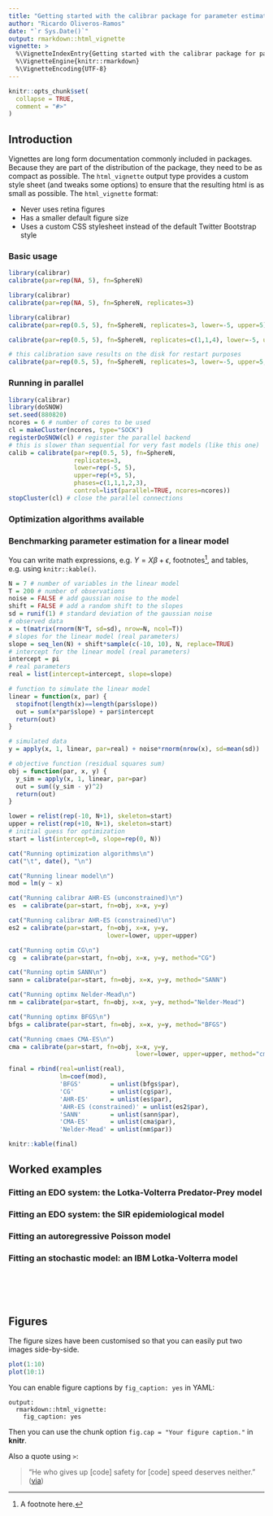 ```yaml
---
title: "Getting started with the calibrar package for parameter estimation"
author: "Ricardo Oliveros-Ramos"
date: "`r Sys.Date()`"
output: rmarkdown::html_vignette
vignette: >
  %\VignetteIndexEntry{Getting started with the calibrar package for parameter estimation}
  %\VignetteEngine{knitr::rmarkdown}
  %\VignetteEncoding{UTF-8}
---
```


```r
knitr::opts_chunk$set(
  collapse = TRUE,
  comment = "#>"
)
```
## Introduction

Vignettes are long form documentation commonly included in packages. Because they are part of the distribution of the package, they need to be as compact as possible. The `html_vignette` output type provides a custom style sheet (and tweaks some options) to ensure that the resulting html is as small as possible. The `html_vignette` format:

- Never uses retina figures
- Has a smaller default figure size
- Uses a custom CSS stylesheet instead of the default Twitter Bootstrap style

### Basic usage

```r
library(calibrar)
calibrate(par=rep(NA, 5), fn=SphereN)
```

```r
library(calibrar)
calibrate(par=rep(NA, 5), fn=SphereN, replicates=3)
```

```r
library(calibrar)
calibrate(par=rep(0.5, 5), fn=SphereN, replicates=3, lower=-5, upper=5)
```

```r
calibrate(par=rep(0.5, 5), fn=SphereN, replicates=c(1,1,4), lower=-5, upper=5, phases=c(1,1,1,2,3))
```

```r
# this calibration save results on the disk for restart purposes
calibrate(par=rep(0.5, 5), fn=SphereN, replicates=3, lower=-5, upper=5, phases=c(1,1,1,2,3), control=list(restart.file="sphere"))
```

### Running in parallel

```r
library(calibrar)
library(doSNOW)
set.seed(880820)
ncores = 6 # number of cores to be used
cl = makeCluster(ncores, type="SOCK")
registerDoSNOW(cl) # register the parallel backend
# this is slower than sequential for very fast models (like this one)
calib = calibrate(par=rep(0.5, 5), fn=SphereN, 
                  replicates=3, 
                  lower=rep(-5, 5), 
                  upper=rep(+5, 5), 
                  phases=c(1,1,1,2,3), 
                  control=list(parallel=TRUE, ncores=ncores))
stopCluster(cl) # close the parallel connections
```

### Optimization algorithms available

### Benchmarking parameter estimation for a linear model

You can write math expressions, e.g. $Y = X\beta + \epsilon$, footnotes^[A footnote here.], and tables, e.g. using `knitr::kable()`.

```r
N = 7 # number of variables in the linear model
T = 200 # number of observations
noise = FALSE # add gaussian noise to the model
shift = FALSE # add a random shift to the slopes
sd = runif(1) # standard deviation of the gaussian noise
# observed data
x = t(matrix(rnorm(N*T, sd=sd), nrow=N, ncol=T))
# slopes for the linear model (real parameters)
slope = seq_len(N) + shift*sample(c(-10, 10), N, replace=TRUE)
# intercept for the linear model (real parameters)
intercept = pi
# real parameters
real = list(intercept=intercept, slope=slope)
```

```r
# function to simulate the linear model
linear = function(x, par) {
  stopifnot(length(x)==length(par$slope))
  out = sum(x*par$slope) + par$intercept
  return(out)
}
```

```r
# simulated data
y = apply(x, 1, linear, par=real) + noise*rnorm(nrow(x), sd=mean(sd))
```

```r
# objective function (residual squares sum)
obj = function(par, x, y) {
  y_sim = apply(x, 1, linear, par=par)
  out = sum((y_sim - y)^2)
  return(out)
}
```

```r
lower = relist(rep(-10, N+1), skeleton=start)
upper = relist(rep(+10, N+1), skeleton=start)
# initial guess for optimization
start = list(intercept=0, slope=rep(0, N))
```

```r
cat("Running optimization algorithms\n")
cat("\t", date(), "\n")

cat("Running linear model\n")
mod = lm(y ~ x)

cat("Running calibrar AHR-ES (unconstrained)\n")
es  = calibrate(par=start, fn=obj, x=x, y=y)

cat("Running calibrar AHR-ES (constrained)\n")
es2 = calibrate(par=start, fn=obj, x=x, y=y, 
                           lower=lower, upper=upper)

cat("Running optim CG\n")
cg  = calibrate(par=start, fn=obj, x=x, y=y, method="CG")

cat("Running optim SANN\n")
sann = calibrate(par=start, fn=obj, x=x, y=y, method="SANN")

cat("Running optimx Nelder-Mead\n")
nm = calibrate(par=start, fn=obj, x=x, y=y, method="Nelder-Mead")

cat("Running optimx BFGS\n")
bfgs = calibrate(par=start, fn=obj, x=x, y=y, method="BFGS")

cat("Running cmaes CMA-ES\n")
cma = calibrate(par=start, fn=obj, x=x, y=y, 
                                   lower=lower, upper=upper, method="cmaes")
```

```r
final = rbind(real=unlist(real),
              lm=coef(mod),
              'BFGS'        = unlist(bfgs$par),
              'CG'          = unlist(cg$par),
              'AHR-ES'      = unlist(es$par),
              'AHR-ES (constrained)' = unlist(es2$par),
              'SANN'        = unlist(sann$par),
              'CMA-ES'      = unlist(cma$par),
              'Nelder-Mead' = unlist(nm$par))
```

```r
knitr::kable(final)
```

## Worked examples

### Fitting an EDO system: the Lotka-Volterra Predator-Prey model

### Fitting an EDO system: the SIR epidemiological model

### Fitting an autoregressive Poisson model

### Fitting an stochastic model: an IBM Lotka-Volterra model


```r

```

```r

```

```r

```

```r

```

```r

```

## Figures

The figure sizes have been customised so that you can easily put two images side-by-side. 

```r
plot(1:10)
plot(10:1)
```

You can enable figure captions by `fig_caption: yes` in YAML:

    output:
      rmarkdown::html_vignette:
        fig_caption: yes

Then you can use the chunk option `fig.cap = "Your figure caption."` in **knitr**.

Also a quote using `>`:

> "He who gives up [code] safety for [code] speed deserves neither."
([via](https://twitter.com/hadleywickham/status/504368538874703872))

